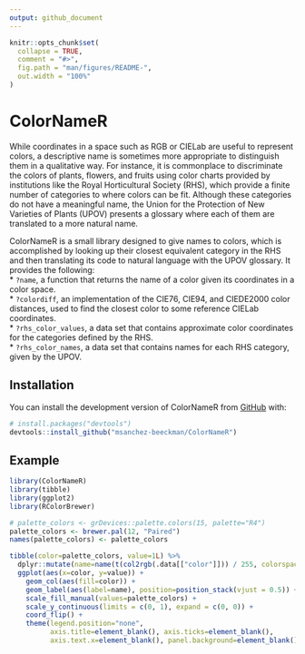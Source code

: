 ```yaml
---
output: github_document
---
```


<!-- README.md is generated from README.Rmd. Please edit that file -->

```r
knitr::opts_chunk$set(
  collapse = TRUE,
  comment = "#>",
  fig.path = "man/figures/README-",
  out.width = "100%"
)
```

# ColorNameR

<!-- badges: start -->
<!-- badges: end -->

While coordinates in a space such as RGB or CIELab are useful to represent
colors, a descriptive name is sometimes more appropriate to distinguish them
in a qualitative way. For instance, it is commonplace to discriminate the colors
of plants, flowers, and fruits using color charts provided by institutions like
the Royal Horticultural Society (RHS), which provide a finite number of categories
to where colors can be fit. Although these categories do not have a meaningful
name, the Union for the Protection of New Varieties of Plants (UPOV) presents
a glossary where each of them are translated to a more natural name.

ColorNameR is a small library designed to give names to colors, which is accomplished
by looking up their closest equivalent category in the RHS and then translating
its code to natural language with the UPOV glossary.
It provides the following:  
* `?name`, a function that returns the name of a color given its coordinates in a
color space.  
* `?colordiff`, an implementation of the CIE76, CIE94, and CIEDE2000 color distances,
used to find the closest color to some reference CIELab coordinates.  
* `?rhs_color_values`, a data set that contains approximate color coordinates for
the categories defined by the RHS.  
* `?rhs_color_names`, a data set that contains names for each RHS category, given
by the UPOV.

## Installation

You can install the development version of ColorNameR from [GitHub](https://github.com/) with:

```r
# install.packages("devtools")
devtools::install_github("msanchez-beeckman/ColorNameR")
```

## Example

```r
library(ColorNameR)
library(tibble)
library(ggplot2)
library(RColorBrewer)

# palette_colors <- grDevices::palette.colors(15, palette="R4")
palette_colors <- brewer.pal(12, "Paired")
names(palette_colors) <- palette_colors

tibble(color=palette_colors, value=1L) %>%
  dplyr::mutate(name=name(t(col2rgb(.data[["color"]])) / 255, colorspace="sRGB")) %>%
  ggplot(aes(x=color, y=value)) +
    geom_col(aes(fill=color)) +
    geom_label(aes(label=name), position=position_stack(vjust = 0.5)) +
    scale_fill_manual(values=palette_colors) +
    scale_y_continuous(limits = c(0, 1), expand = c(0, 0)) +
    coord_flip() +
    theme(legend.position="none",
          axis.title=element_blank(), axis.ticks=element_blank(),
          axis.text.x=element_blank(), panel.background=element_blank())
```
